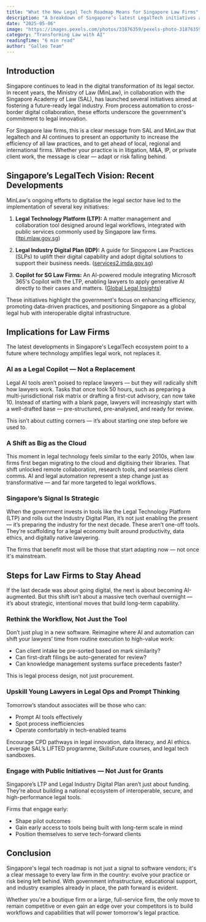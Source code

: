 ```yaml
---
title: "What the New Legal Tech Roadmap Means for Singapore Law Firms"
description: "A breakdown of Singapore’s latest LegalTech initiatives and what they mean for local law firms preparing for an AI-driven future."
date: "2025-05-06"
image: "https://images.pexels.com/photos/31876359/pexels-photo-31876359/free-photo-of-modern-skyscrapers-amidst-historic-singapore-buildings.jpeg?auto=compress&cs=tinysrgb&w=1260&h=750&dpr=1"
category: "Transforming Law with AI"
readingTime: "6 min read"
author: "Galleo Team"
---
```


## Introduction

Singapore continues to lead in the digital transformation of its legal sector. In recent years, the Ministry of Law (MinLaw), in collaboration with the Singapore Academy of Law (SAL), has launched several initiatives aimed at fostering a future-ready legal industry. From process automation to cross-border digital collaboration, these efforts underscore the government's commitment to legal innovation.

For Singapore law firms, this is a clear message from SAL and MinLaw that legaltech and AI continues to present an opportunity to increase the efficiency of all law practices, and to get ahead of local, regional and international firms. Whether your practice is in litigation, M&A, IP, or private client work, the message is clear — adapt or risk falling behind.

## Singapore’s LegalTech Vision: Recent Developments

MinLaw's ongoing efforts to digitalise the legal sector have led to the implementation of several key initiatives:

1. **Legal Technology Platform (LTP):** A matter management and collaboration tool designed around legal workflows, integrated with public services commonly used by Singapore law firms. ([ltpi.mlaw.gov.sg](https://ltpi.mlaw.gov.sg))

2. **Legal Industry Digital Plan (IDP):** A guide for Singapore Law Practices (SLPs) to uplift their digital capability and adopt digital solutions to support their business needs. ([services2.imda.gov.sg](https://services2.imda.gov.sg/ctoaas/legalindustrydigitalplan))

3. **Copilot for SG Law Firms:** An AI-powered module integrating Microsoft 365's Copilot with the LTP, enabling lawyers to apply generative AI directly to their cases and matters. ([Global Legal Insights](https://www.globallegalinsights.com/news/singapore-legal-sector-embraces-ai))

These initiatives highlight the government's focus on enhancing efficiency, promoting data-driven practices, and positioning Singapore as a global legal hub with interoperable digital infrastructure.

## Implications for Law Firms

The latest developments in Singapore's LegalTech ecosystem point to a future where technology amplifies legal work, not replaces it.

### AI as a Legal Copilot — Not a Replacement

Legal AI tools aren’t poised to replace lawyers — but they will radically shift how lawyers work. Tasks that once took 50 hours, such as preparing a multi-jurisdictional risk matrix or drafting a first-cut advisory, can now take 10. Instead of starting with a blank page, lawyers will increasingly start with a well-drafted base — pre-structured, pre-analysed, and ready for review.

This isn’t about cutting corners — it’s about starting one step before we used to.

### A Shift as Big as the Cloud

This moment in legal technology feels similar to the early 2010s, when law firms first began migrating to the cloud and digitising their libraries. That shift unlocked remote collaboration, research tools, and seamless client comms. AI and legal automation represent a step change just as transformative — and far more targeted to legal workflows.

### Singapore’s Signal Is Strategic

When the government invests in tools like the Legal Technology Platform (LTP) and rolls out the Industry Digital Plan, it’s not just enabling the present — it’s preparing the industry for the next decade. These aren’t one-off tools. They’re scaffolding for a legal economy built around productivity, data ethics, and digitally native lawyering.

The firms that benefit most will be those that start adapting now — not once it's mainstream.

## Steps for Law Firms to Stay Ahead

If the last decade was about going digital, the next is about becoming AI-augmented. But this shift isn’t about a massive tech overhaul overnight — it’s about strategic, intentional moves that build long-term capability.

### Rethink the Workflow, Not Just the Tool

Don’t just plug in a new software. Reimagine where AI and automation can shift your lawyers’ time from routine execution to high-value work:
- Can client intake be pre-sorted based on mark similarity?
- Can first-draft filings be auto-generated for review?
- Can knowledge management systems surface precedents faster?

This is legal process design, not just procurement.

### Upskill Young Lawyers in Legal Ops and Prompt Thinking

Tomorrow’s standout associates will be those who can:
- Prompt AI tools effectively
- Spot process inefficiencies
- Operate comfortably in tech-enabled teams

Encourage CPD pathways in legal innovation, data literacy, and AI ethics. Leverage SAL’s LIFTED programme, SkillsFuture courses, and legal tech sandboxes.

### Engage with Public Initiatives — Not Just for Grants

Singapore’s LTP and Legal Industry Digital Plan aren’t just about funding. They’re about building a national ecosystem of interoperable, secure, and high-performance legal tools.

Firms that engage early:
- Shape pilot outcomes
- Gain early access to tools being built with long-term scale in mind
- Position themselves to serve tech-forward clients

## Conclusion

Singapore's legal tech roadmap is not just a signal to software vendors; it's a clear message to every law firm in the country: evolve your practice or risk being left behind. With government infrastructure, educational support, and industry examples already in place, the path forward is evident.

Whether you're a boutique firm or a large, full-service firm, the only move to remain competitive or even gain an edge over your competitors is to build workflows and capabilities that will power tomorrow's legal practice.
